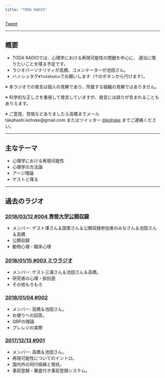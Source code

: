 ```yaml
---
title: "TODA RADIO"
---
```


<a href="https://twitter.com/share?ref_src=twsrc%5Etfw" class="twitter-share-button" data-hashtags="TodaRadio" data-show-count="false">Tweet</a><script async src="https://platform.twitter.com/widgets.js" charset="utf-8"></script>

---- 

## 概要

- TODA RADIOでは、心理学における再現可能性の問題を中心に、
適当に喋りたいことを喋る予定です。
- ラジオパーソナリティが高橋、コメンテーターが池田さん。
- ハッシュタグ`#TodaRadio`でお願いします（↑のボタンから行けます）。

※ 本ラジオでの発言は個人の見解であり、所属する組織の見解ではありません。

※ 科学的な正しさを重視して発言していますが、発言には誤りが含まれることもありえます。

※ ご意見、苦情などありましたら高橋までメール takahashi.kohske@gmail.com またはツイッター [\@kohske](https://twitter.com/kohske) までご連絡ください。

----

## 主なテーマ

- 心理学における再現可能性
- 心理学の方法論
- アージ理論
- ゲストと喋る

----

## 過去のラジオ

### [2018/03/12 #004 専修大学公開収録](vol004.html)

- メンバー: ゲスト澤さん＆国里さん＆公開収録参加者のみなさん＆池田さん＆高橋
- 公開収録
- 動物心理・臨床心理

### [2018/01/15 #003 ミウラジオ](vol003.html)

- メンバー: ゲスト三浦さん＆池田さん＆高橋。
- 研究者の心理・抵抗感
- その他もろもろ

### [2018/01/04 #002](vol002.html)

- メンバー: 高橋＆池田さん。
- お便りへの回答。
- QRPの理論
- プレレジの実際

### [2017/12/13 #001](vol001.html)

- メンバー: 高橋＆池田さん。
- 再現可能性についてのイントロ。
- 国内外の同行経緯と現状。
- 事前登録・審査付き事前登録システム。


    